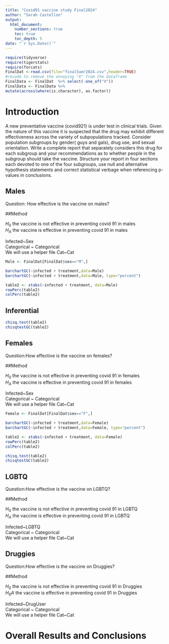 ```yaml
---
title: "Covid91 vaccine study Final2024"
author: "Sarah Castellon"
output: 
  html_document:
    number_sections: true
    toc: true
    toc_depth: 5
date: "`r Sys.Date()`" 
---
```


```r
require(tidyverse)
require(tigerstats)
require(forcats)
FinalDat <-read.csv(file="finalSumr2024.csv",header=TRUE)
#recode to remove the annoying "X" from the dataframe
FinalData <- FinalDat  %>% select(-one_of("X"))
FinalData <- FinalData %>%
mutate(across(where(is.character), as.factor))
```

# Introduction

A new  preventative vaccine (covid921) is under test in clinical trials. Given the nature of this vaccine it is suspected that the drug may exhibit different effectiveness across the variety of subpopulations tracked. Consider population subgroups by gender( guys and gals), drug use, and sexual orientation. Write a complete report that separately considers this drug for each subgroup and your recommendations as to whether people in the subgroup should take the vaccine. Structure your report in four sections each devoted to one of the four subgroups, use null and alternative hypothesis statements and correct statistical verbage when referencing p-values in conclusions.



## Males

Question: How effective is the vaccine on males?

##Method 

$H_0$ the vaccine is not effective in preventing covid 91 in males  
$H_A$ the vaccine is effective in preventing covid 91 in males  

Infected~Sex  
Categorical ~ Categorical   
We will use a helper file Cat~Cat  

```r
Male <- FinalDat[FinalDat$sex=="M",]
```

```r
barchartGC(~infected + treatment,data=Male)
barchartGC(~infected + treatment,data=Male, type="percent")

```


```r
table2 <- xtabs(~infected + treatment, data=Male)
rowPerc(table2)
colPerc(table2)
```

## Inferential  

```r
chisq.test(table2)
chisqtestGC(table2)
```

## Females

Question:How effective is the vaccine on females?

##Method 

$H_0$ the vaccine is not effective in preventing covid 91 in females  
$H_A$ the vaccine is effective in preventing covid 91 in females  

Infected~Sex  
Categorical ~ Categorical   
We will use a helper file Cat~Cat    

```r
Female <- FinalDat[FinalDat$sex=="F",]
```

```r
barchartGC(~infected + treatment,data=Female)
barchartGC(~infected + treatment,data=Female, type="percent")

```

```r
table2 <- xtabs(~infected + treatment, data=Female)
rowPerc(table2)
colPerc(table2)
```

```r
chisq.test(table2)
chisqtestGC(table2)
```

## LGBTQ

Question:How effective is the vaccine on LGBTQ?

##Method 

$H_0$ the vaccine is not effective in preventing covid 91 in LGBTQ  
$H_A$ the vaccine is effective in preventing covid 91 in LGBTQ  

Infected~LGBTQ  
Categorical ~ Categorical   
We will use a helper file Cat~Cat    


## Druggies

Question:How effective is the vaccine on Druggies?

##Method 

$H_0$ the vaccine is not effective in preventing covid 91 in Druggies  
$H_0A$ the vaccine is effective in preventing covid 91 in Druggies  

Infected~DrugUser  
Categorical ~ Categorical   
We will use a helper file Cat~Cat   

# Overall Results and Conclusions